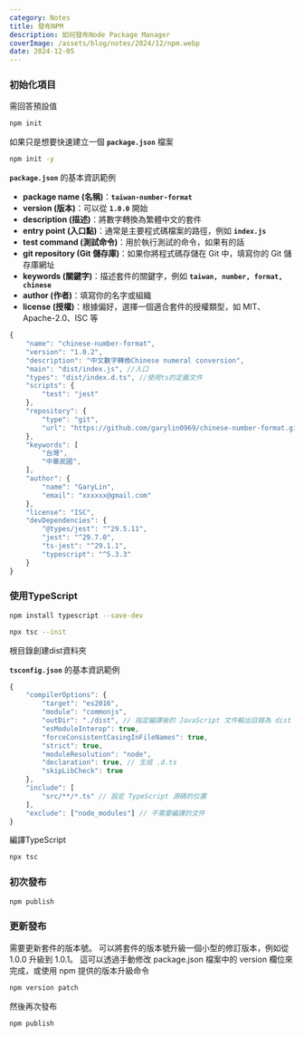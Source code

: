 ```yaml
---
category: Notes
title: 發布NPM
description: 如何發布Node Package Manager
coverImage: /assets/blog/notes/2024/12/npm.webp
date: 2024-12-05
---
```


### 初始化項目

需回答預設值

```bash
npm init
```

如果只是想要快速建立一個 **`package.json`** 檔案

```bash
npm init -y
```

**`package.json`** 的基本資訊範例

-   **package name (名稱)**：**`taiwan-number-format`**
-   **version (版本)**：可以從 **`1.0.0`** 開始
-   **description (描述)**：將數字轉換為繁體中文的套件
-   **entry point (入口點)**：通常是主要程式碼檔案的路徑，例如 **`index.js`**
-   **test command (測試命令)**：用於執行測試的命令，如果有的話
-   **git repository (Git 儲存庫)**：如果你將程式碼存儲在 Git 中，填寫你的 Git 儲存庫網址
-   **keywords (關鍵字)**：描述套件的關鍵字，例如 **`taiwan, number, format, chinese`**
-   **author (作者)**：填寫你的名字或組織
-   **license (授權)**：根據偏好，選擇一個適合套件的授權類型，如 MIT、Apache-2.0、ISC 等

```javascript
{
    "name": "chinese-number-format",
    "version": "1.0.2",
    "description": "中文數字轉換Chinese numeral conversion",
    "main": "dist/index.js", //入口
    "types": "dist/index.d.ts", //使用ts的定義文件
    "scripts": {
        "test": "jest"
    },
    "repository": {
        "type": "git",
        "url": "https://github.com/garylin0969/chinese-number-format.git"
    },
    "keywords": [
        "台灣",
        "中華民國",
    ],
    "author": {
        "name": "GaryLin",
        "email": "xxxxxx@gmail.com"
    },
    "license": "ISC",
    "devDependencies": {
        "@types/jest": "^29.5.11",
        "jest": "^29.7.0",
        "ts-jest": "^29.1.1",
        "typescript": "^5.3.3"
    }
}
```

### 使用TypeScript

```bash
npm install typescript --save-dev

npx tsc --init
```

根目錄創建dist資料夾

**`tsconfig.json`** 的基本資訊範例

```javascript
{
    "compilerOptions": {
        "target": "es2016",
        "module": "commonjs",
        "outDir": "./dist", // 指定編譯後的 JavaScript 文件輸出目錄為 dist
        "esModuleInterop": true,
        "forceConsistentCasingInFileNames": true,
        "strict": true,
        "moduleResolution": "node",
        "declaration": true, // 生成 .d.ts
        "skipLibCheck": true
    },
    "include": [
        "src/**/*.ts" // 設定 TypeScript 源碼的位置
    ],
    "exclude": ["node_modules"] // 不需要編譯的文件
}
```

編譯TypeScript

```bash
npx tsc
```

### 初次發布

```bash
npm publish
```

### 更新發布

需要更新套件的版本號。 可以將套件的版本號升級一個小型的修訂版本，例如從 1.0.0 升級到 1.0.1。 這可以透過手動修改 package.json 檔案中的 version 欄位來完成，或使用 npm 提供的版本升級命令

```bash
npm version patch
```

然後再次發布

```bash
npm publish
```
